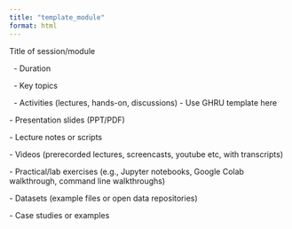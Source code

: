 ```yaml
---
title: "template_module"
format: html
---
```


Title of session/module

  - Duration 

  - Key topics

  - Activities (lectures, hands-on, discussions) - Use GHRU template here 

\- Presentation slides (PPT/PDF)

\- Lecture notes or scripts

\- Videos (prerecorded lectures, screencasts, youtube etc, with transcripts)

\- Practical/lab exercises (e.g., Jupyter notebooks, Google Colab walkthrough, command line walkthroughs)

\- Datasets (example files or open data repositories)

\- Case studies or examples
